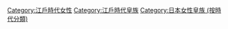 [[Category:江戶時代女性|Category:江戶時代女性]]
[[Category:江戶時代皇族|Category:江戶時代皇族]]
[[Category:日本女性皇族_(按時代分類)|Category:日本女性皇族 (按時代分類)]]